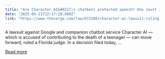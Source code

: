 ```yaml
---
title: "Are Character AI&#8217;s chatbots protected speech? One court isn&#8217;t sure"
date: "2025-05-21T22:17:20.000Z"
link: "https://www.theverge.com/law/672209/character-ai-lawsuit-ruling-first-amendment"
---
```


A lawsuit against Google and companion chatbot service Character AI — which is accused of contributing to the death of a teenager — can move forward, ruled a Florida judge. In a decision filed today, ...

[Read more](https://www.theverge.com/law/672209/character-ai-lawsuit-ruling-first-amendment)
